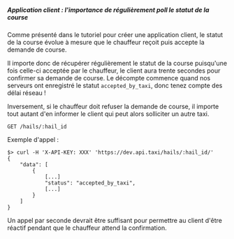 ##### Application client : l'importance de régulièrement poll le statut de la course

Comme présenté dans le tutoriel pour créer une application client, le statut de la course évolue à mesure que le chauffeur reçoit puis accepte la demande de course.

Il importe donc de récupérer régulièrement le statut de la course puisqu'une fois celle-ci acceptée par le chauffeur, le client aura trente secondes pour confirmer sa demande de course. Le décompte commence quand nos serveurs ont enregistré le statut `accepted_by_taxi`, donc tenez compte des délai réseau !

Inversement, si le chauffeur doit refuser la demande de course, il importe tout autant d'en informer le client qui peut alors solliciter un autre taxi.

``GET /hails/:hail_id``

Exemple d'appel :

```shell
$> curl -H 'X-API-KEY: XXX' 'https://dev.api.taxi/hails/:hail_id/'
{
    "data": [
        {
            [...]
            "status": "accepted_by_taxi",
            [...]
        }
    ]
}
```

Un appel par seconde devrait être suffisant pour permettre au client d'être réactif pendant que le chauffeur attend la confirmation.

